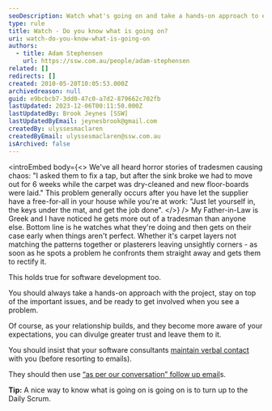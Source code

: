 ```yaml
---
seoDescription: Watch what's going on and take a hands-on approach to ensure your software development project stays on track.
type: rule
title: Watch - Do you know what is going on?
uri: watch-do-you-know-what-is-going-on
authors:
  - title: Adam Stephensen
    url: https://ssw.com.au/people/adam-stephensen
related: []
redirects: []
created: 2010-05-20T10:05:53.000Z
archivedreason: null
guid: e9bcbcb7-3dd0-47c0-a7d2-879662c702fb
lastUpdated: 2023-12-06T00:11:50.000Z
lastUpdatedBy: Brook Jeynes [SSW]
lastUpdatedByEmail: jeynesbrook@gmail.com
createdBy: ulyssesmaclaren
createdByEmail: ulyssesmaclaren@ssw.com.au
isArchived: false
---
```


<introEmbed
  body={<>
We've all heard horror stories of tradesmen causing chaos: "I asked them to fix a tap, but after the sink broke we had to move out for 6 weeks while the carpet was dry-cleaned and new floor-boards were laid." This problem generally occurs after you have let the supplier have a free-for-all in your house while you're at work: "Just let yourself in, the keys under the mat, and get the job done".
  </>}
/>
My Father-in-Law is Greek and I have noticed he gets more out of a tradesman than anyone else. Bottom line is he watches what they're doing and then gets on their case early when things aren't perfect. Whether it's carpet layers not matching the patterns together or plasterers leaving unsightly corners - as soon as he spots a problem he confronts them straight away and gets them to rectify it.

This holds true for software development too.

You should always take a hands-on approach with the project, stay on top of the important issues, and be ready to get involved when you see a problem.

Of course, as your relationship builds, and they become more aware of your expectations, you can divulge greater trust and leave them to it.

You should insist that your software consultants [maintain verbal contact](/management-do-you-maintain-verbal-contact-with-your-client) with you (before resorting to emails).

They should then use [“as per our conversation” follow up email](/as-per-our-conversation-emails)s.

**Tip:** A nice way to know what is going on is going on is to turn up to the Daily Scrum.
